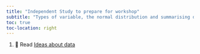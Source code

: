 ```yaml
---
title: "Independent Study to prepare for workshop"
subtitle: "Types of variable, the normal distribution and summarising data"
toc: true
toc-location: right
---
```


1.  📖 Read [Ideas about data](https://3mmarand.github.io/comp4biosci/ideas-about-data.html)



